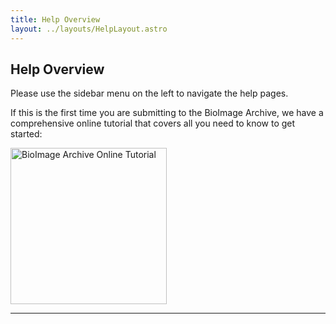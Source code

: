 ```yaml
---
title: Help Overview
layout: ../layouts/HelpLayout.astro
---
```



## Help Overview

Please use the sidebar menu on the left to navigate the help pages. 

If this is the first time you are submitting to the BioImage Archive, we have a comprehensive online tutorial that covers all you need to know to get started:

<a href={tutorial_url}>
    <img class="padding-bottom-large" src={onlineImage.src} alt="BioImage Archive Online Tutorial" width="250px"/>
</a>
<hr />
<TrainingSection />